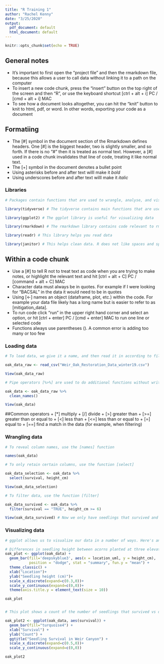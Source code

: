 ```yaml
---
title: "R Training 1"
author: "Rachel Kenny"
date: "3/25/2020"
output:
  pdf_document: default
  html_document: default
---
```


```r
knitr::opts_chunk$set(echo = TRUE)
```

## General notes 
+ It's important to first open the "project file" and then the rmarkdown file, because this allows a user to call data without linking it to a path on the computer
+ To insert a new code chunk, press the "insert" button on the top right of the screen and then "R", or use the keyboard shortcut [ctrl + alt + i] PC / [cmd + alt + i] MAC
+ To see how a document looks altogether, you can hit the "knit" button to knit to html, pdf, or word. In other words, exporting your code as a document


## Formatiing
+ The [#] symbol in the document section of the Rmarkdown defines headers. One [#] is the biggest header, two is slightly smaller, and so forth. If there is no "#" then it is treated as normal text. However, a [#] used in a code chunk invalidates that line of code, treating it like normal text.
+ The [+] symbol in the document denotes a bullet point
+ Using asterisks before and after text willl make it *bold*
+ Using underscores before and after text willl make it _italic_


### Libraries
```r

# Packages contain functions that are used to wrangle, analyse, and visualize data. Packages are stored in libraries, and they must be installed prior to running the code. To install any missing packages, Go to "packages" in the right hand panel, click "install", then type in the name of the package and hit "install". Once they are installed, packages can be loaded by running the function "library(name_of_library)" as seen in the first code chunk below. 

library(tidyverse) # The tidyverse contains main functions that are useful for data wrangling and manipulation

library(ggplot2) # The ggplot library is useful for visualizing data

library(rmarkdown) # The rmarkdown library contains code relevant to rmarkdown files, such as knitting a file

library(readr) # This library helps you read data

library(janitor) # This helps clean data. R does not like spaces and special characters in column names, so it's better if all column names are cleaned before manipulation

```


## Within a code chunk
+ Use a [#] to tell R not to treat text as code when you are trying to make notes, or highlight the relevant text and hit [ctrl + alt + C] PC / [command + alt + C] MAC
+ Character data must always be in quotes. For example if I were looking for "BACSAL" in the data it would need to be in quotes
+ Using [<-] names an object (dataframe, plot, etc.) within the code. For example your data file likely has a long name but is easier to refer to as [mitigation_data]. 
+ To run code click "run" in the upper right hand corner and select an option, or hit [ctrl + enter] PC / [cmd + enter] MAC to run one line or selected code
+ Functions always use parentheses (). A common error is adding too many or too few


### Loading data
```r

# To load data, we give it a name, and then read it in according to file type (csv, excel, etc.)

oak_data_raw <- read_csv("Weir_Oak_Restoration_Data_winter19.csv")

View(oak_data_raw)

# Pipe operators [%>%] are used to do additional functions without writing unnecessary lines of code. Think of it as if it's saying take this line of code "and then do this". In this case, we are using [clean_names] function to clean our column names (replace spaces with underscores, all lowercase, remove special characters, etc)

oak_data <- oak_data_raw %>% 
  clean_names()

View(oak_data)

```


##Common operators
+ [*] multiply
+ [/] divide
+ [>] greater than 
+ [>=] greater than or equal to
+ [<] less than
+ [<=] less than or equal to
+ [=] equal to
+ [==] find a match in the data (for example, when filtering)


### Wrangling data
```r

# To reveal column names, use the [names] function

names(oak_data)

# To only retain certain columns, use the function [select]

oak_data_selection <- oak_data %>% 
  select(survival, height_cm)

View(oak_data_selection)

# To filter data, use the function [filter]

oak_data_survived <- oak_data %>% 
  filter(survival == "TRUE", height_cm >= 6)

View(oak_data_survived) # Now we only have seedlings that survived and are greater than or equal to 6 cm

```


### Visualizing data
```r

# ggplot allows us to visualize our data in a number of ways. Here's an example below.

# Differences in seedling height between acorns planted at three elevations: upper, middle, and lower
oak_plot <- ggplot(oak_data) + 
  geom_bar(fill='deepskyblue3', aes(x = location_uml, y = height_cm), 
           position = "dodge", stat = "summary", fun.y = "mean") +
  theme_classic() +
  xlab("Location")+
  ylab("Seedling height (cm)")+
  scale_x_discrete(expand=c(0.3,0))+
  scale_y_continuous(expand=c(0,0))+
  theme(axis.title.y = element_text(size = 10))

oak_plot


# This plot shows a count of the number of seedlings that survived vs didn't

oak_plot2 <- ggplot(oak_data, aes(survival)) +
  geom_bar(fill="turquoise4") +
  xlab("Survival") +
  ylab("Count") +
  ggtitle("Seedling Survival in Weir Canyon") +
  scale_x_discrete(expand=c(0.5,0))+
  scale_y_continuous(expand=c(0,0))

oak_plot2

```









